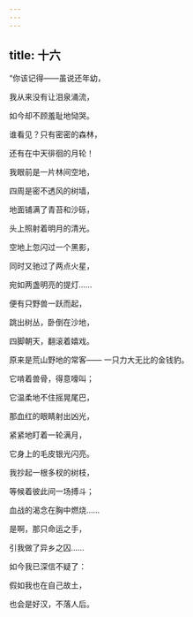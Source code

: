 ```yaml
---
---
---
```

title: 十六
---




“你该记得——虽说还年幼，

我从来没有让泪泉涌流，

如今却不顾羞耻地恸哭。

谁看见？只有密密的森林，

还有在中天徘徊的月轮！

我眼前是一片林间空地，

四周是密不透风的树墙，

地面铺满了青苔和沙砾，

头上照射着明月的清光。

空地上忽闪过一个黑影，

同时又驰过了两点火星，

宛如两盏明亮的提灯……

便有只野兽一跃而起，

跳出树丛，卧倒在沙地，

四脚朝天，翻滚着嬉戏。

原来是荒山野地的常客—— 一只力大无比的金钱豹。

它啃着兽骨，得意嚎叫；

它温柔地不住摇晃尾巴，

那血红的眼睛射出凶光，

紧紧地盯着一轮满月，

它身上的毛皮银光闪亮。

我抄起一根多杈的树枝，

等候着彼此间一场搏斗；

血战的渴念在胸中燃烧……

是啊，那只命运之手，

引我做了异乡之囚……

如今我已深信不疑了：

假如我也在自己故土，

也会是好汉，不落人后。